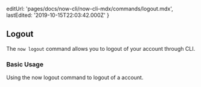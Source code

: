 
  editUrl: 'pages/docs/now-cli/now-cli-mdx/commands/logout.mdx',
  lastEdited: '2019-10-15T22:03:42.000Z'
}

## Logout

The `now logout` command allows you to logout of your <OrgName /> account through <ProductShortName /> CLI.

### Basic Usage

<Snippet dark text="now logout" />
<Caption>Using the <InlineCode>now logout</InlineCode> command to logout of a <OrgName /> account.</Caption>
